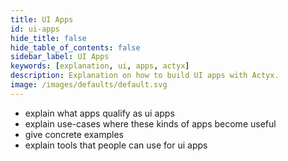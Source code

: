 ```yaml
---
title: UI Apps
id: ui-apps
hide_title: false
hide_table_of_contents: false
sidebar_label: UI Apps
keywords: [explanation, ui, apps, actyx]
description: Explanation on how to build UI apps with Actyx.
image: /images/defaults/default.svg
---
```


- explain what apps qualify as ui apps
- explain use-cases where these kinds of apps become useful
- give concrete examples
- explain tools that people can use for ui apps
